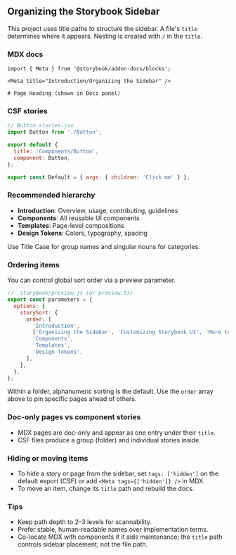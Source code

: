 
<Meta title="Introduction/Organizing the Sidebar" />

## Organizing the Storybook Sidebar

This project uses title paths to structure the sidebar. A file's `title` determines where it appears. Nesting is created with `/` in the `title`.

### MDX docs

```mdx
import { Meta } from '@storybook/addon-docs/blocks';

<Meta title="Introduction/Organizing the Sidebar" />

# Page Heading (shown in Docs panel)
```

### CSF stories

```js
// Button.stories.jsx
import Button from './Button';

export default {
  title: 'Components/Button',
  component: Button,
};

export const Default = { args: { children: 'Click me' } };
```

### Recommended hierarchy

- **Introduction**: Overview, usage, contributing, guidelines
- **Components**: All reusable UI components
- **Templates**: Page-level compositions
- **Design Tokens**: Colors, typography, spacing

Use Title Case for group names and singular nouns for categories.

### Ordering items

You can control global sort order via a preview parameter.

```js
// .storybook/preview.js (or preview.ts)
export const parameters = {
  options: {
    storySort: {
      order: [
        'Introduction',
        ['Organizing the Sidebar', 'Customizing Storybook UI', 'More to Leverage'],
        'Components',
        'Templates',
        'Design Tokens',
      ],
    },
  },
};
```

Within a folder, alphanumeric sorting is the default. Use the `order` array above to pin specific pages ahead of others.

### Doc-only pages vs component stories

- MDX pages are doc-only and appear as one entry under their `title`.
- CSF files produce a group (folder) and individual stories inside.

### Hiding or moving items

- To hide a story or page from the sidebar, set `tags: ['hidden']` on the default export (CSF) or add `<Meta tags={['hidden']} />` in MDX.
- To move an item, change its `title` path and rebuild the docs.

### Tips

- Keep path depth to 2–3 levels for scannability.
- Prefer stable, human-readable names over implementation terms.
- Co-locate MDX with components if it aids maintenance; the `title` path controls sidebar placement, not the file path.


